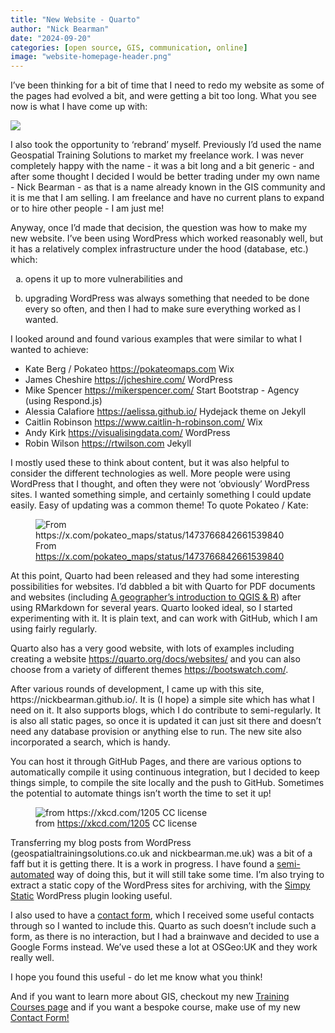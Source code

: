 ```yaml
---
title: "New Website - Quarto"
author: "Nick Bearman"
date: "2024-09-20"
categories: [open source, GIS, communication, online]
image: "website-homepage-header.png"
---
```



I've been thinking for a bit of time that I need to redo my website as some of the pages had evolved a bit, and were getting a bit too long. What you see now is what I have come up with:

[![](website-homepage.png)](../../index.htm)

I also took the opportunity to 'rebrand' myself. Previously I'd used the name Geospatial Training Solutions to market my freelance work. I was never completely happy with the name - it was a bit long and a bit generic - and after some thought I decided I would be better trading under my own name - Nick Bearman - as that is a name already known in the GIS community and it is me that I am selling. I am freelance and have no current plans to expand or to hire other people - I am just me!

Anyway, once I'd made that decision, the question was how to make my new website. I've been using WordPress which worked reasonably well, but it has a relatively complex infrastructure under the hood (database, etc.) which:

a) opens it up to more vulnerabilities and 

b) upgrading WordPress was always something that needed to be done every so often, and then I had to make sure everything worked as I wanted. 

I looked around and found various examples that were similar to what I wanted to achieve:

- Kate Berg / Pokateo [https://pokateomaps.com](https://pokateomaps.com) Wix
- James Cheshire [https://jcheshire.com/](https://jcheshire.com/) WordPress 
- Mike Spencer [https://mikerspencer.com/](https://mikerspencer.com/) Start Bootstrap - Agency (using Respond.js)
- Alessia Calafiore [https://aelissa.github.io/](https://aelissa.github.io/) Hydejack theme on Jekyll
- Caitlin Robinson [https://www.caitlin-h-robinson.com/](https://www.caitlin-h-robinson.com/) Wix
- Andy Kirk [https://visualisingdata.com/](https://visualisingdata.com/) WordPress
- Robin Wilson [https://rtwilson.com](https://rtwilson.com) Jekyll

I mostly used these to think about content, but it was also helpful to consider the different technologies as well. More people were using WordPress that I thought, and often they were not 'obviously' WordPress sites. I wanted something simple, and certainly something I could update easily. Easy of updating was a common theme! To quote Pokateo / Kate:

![From [https://x.com/pokateo_maps/status/1473766842661539840](https://x.com/pokateo_maps/status/1473766842661539840)](pokateo-tweet.png)

At this point, Quarto had been released and they had some interesting possibilities for websites. I'd dabbled a bit with Quarto for PDF documents and websites (including [A geographer's introduction to QGIS & R](https://www.rgs.org/research/higher-education-resources/a-geographers-introduction-to-qgis)) after using RMarkdown for several years. Quarto looked ideal, so I started experimenting with it. It is plain text, and can work with GitHub, which I am using fairly regularly. 

Quarto also has a very good website, with lots of examples including creating a website [https://quarto.org/docs/websites/](https://quarto.org/docs/websites/) and you can also choose from a variety of different themes [https://bootswatch.com/](https://bootswatch.com/). 

After various rounds of development, I came up with this site, https://nickbearman.github.io/. It is (I hope) a simple site which has what I need on it. It also supports blogs, which I do contribute to semi-regularly. It is also all static pages, so once it is updated it can just sit there and doesn't need any database provision or anything else to run. The new site also incorporated a search, which is handy. 

You can host it through GitHub Pages, and there are various options to automatically compile it using continuous integration, but I decided to keep things simple, to compile the site locally and the push to GitHub. Sometimes the potential to automate things isn't worth the time to set it up!

![from [https://xkcd.com/1205](https://xkcd.com/1205) CC license](https://imgs.xkcd.com/comics/is_it_worth_the_time.png)

Transferring my blog posts from WordPress (geospatialtrainingsolutions.co.uk and nickbearman.me.uk) was a bit of a faff but it is getting there. It is a work in progress. I have found a [semi-automated](https://johnowhitaker.dev/tils/2023-08-11-convert_wordpress_to_quarto.html#:~:text=I%20used%20https%3A%2F%2Fgithub,folder%20in%20your%20quarto%20blog) way of doing this, but it will still take some time. I'm also trying to extract a static copy of the WordPress sites for archiving, with the [Simpy Static](https://wordpress.org/plugins/simply-static/) WordPress plugin looking useful. 

I also used to have a [contact form](https://docs.google.com/forms/d/e/1FAIpQLSckfjf0U43ysotj4sS68bZ85DHijqTSy3vJcdBa5oC275TwUg/viewform), which I received some useful contacts through so I wanted to include this. Quarto as such doesn't include such a form, as there is no interaction, but I had a brainwave and decided to use a Google Forms instead. We've used these a lot at OSGeo:UK and they work really well. 

I hope you found this useful - do let me know what you think!

And if you want to learn more about GIS, checkout my new [Training Courses page](../../training-courses.html) and if you want a bespoke course, make use of my new [Contact Form!](https://docs.google.com/forms/d/e/1FAIpQLSckfjf0U43ysotj4sS68bZ85DHijqTSy3vJcdBa5oC275TwUg/viewform) 
